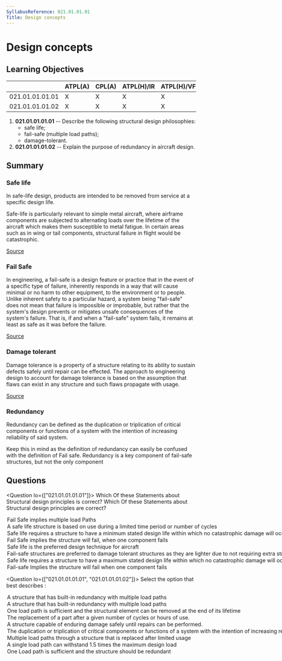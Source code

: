 ```yaml
---
SyllabusReference: 021.01.01.01
Title: Design concepts
---
```


# Design concepts

## Learning Objectives

|                 | ATPL(A) | CPL(A) | ATPL(H)/IR | ATPL(H)/VFR | CPL(H) | IR  | CBIR(A) |
| --------------- | ------- | ------ | ---------- | ----------- | ------ | --- | ------- |
| 021.01.01.01.01 | X       | X      | X          | X           | X      |     |         |
| 021.01.01.01.02 | X       | X      | X          | X           | X      |     |         |

1. **021.01.01.01.01** -- Describe the following structural design philosophies:
   - safe life;
   - fail-safe (multiple load paths);
   - damage-tolerant.
2. **021.01.01.01.02** -- Explain the purpose of redundancy in aircraft design.

## Summary

### Safe life

In safe-life design, products are intended to be removed from service at a
specific design life.

Safe-life is particularly relevant to simple metal aircraft, where airframe
components are subjected to alternating loads over the lifetime of the aircraft
which makes them susceptible to metal fatigue. In certain areas such as in wing
or tail components, structural failure in flight would be catastrophic.

[Source](https://en.wikipedia.org/wiki/Safe-life_design)

### Fail Safe

In engineering, a fail-safe is a design feature or practice that in the event of
a specific type of failure, inherently responds in a way that will cause minimal
or no harm to other equipment, to the environment or to people. Unlike inherent
safety to a particular hazard, a system being "fail-safe" does not mean that
failure is impossible or improbable, but rather that the system's design
prevents or mitigates unsafe consequences of the system's failure. That is, if
and when a "fail-safe" system fails, it remains at least as safe as it was
before the failure.

[Source](https://en.wikipedia.org/wiki/Fail-safe)

### Damage tolerant

Damage tolerance is a property of a structure relating to its ability to sustain
defects safely until repair can be effected. The approach to engineering design
to account for damage tolerance is based on the assumption that flaws can exist
in any structure and such flaws propagate with usage.

[Source](https://en.wikipedia.org/wiki/Damage_tolerance)

### Redundancy

Redundancy can be defined as the duplication or triplication of critical
components or functions of a system with the intention of increasing reliability
of said system.

Keep this in mind as the definition of redundancy can easily be confused with
the definition of Fail safe. Redundancy is a key component of fail-safe
structures, but not the only component

## Questions

<Question lo={["021.01.01.01.01"]}>
  <Text variant="oneCorrect">
    Which Of these Statements about Structural design principles is correct?
  </Text>
  <Text variant="oneTwo">
    Which Of these Statements about Structural design principles are correct?
  </Text>
  <Option alwaysCorrect>Fail Safe implies multiple load Paths</Option>
  <Option alwaysCorrect>
    A safe life structure is based on use during a limited time period or number
    of cycles
  </Option>
  <Option alwaysCorrect>
    Safe life requires a structure to have a minimum stated design life within
    which no catastrophic damage will occur
  </Option>
  <Option>
    Fail Safe implies the structure will fail, when one component fails
  </Option>
  <Option>Safe life is the preferred design technique for aircraft</Option>
  <Option>
    Fail-safe structures are preferred to damage tolerant structures as they are
    lighter due to not requiring extra structural members
  </Option>
  <Option>
    Safe life requires a structure to have a maximum stated design life within
    which no catastrophic damage will occur
  </Option>
  <Option>
    Fail-safe Implies the structure will fail when one component fails
  </Option>
</Question>

<Question lo={["021.01.01.01.01", "021.01.01.01.02"]}>
  <Text variant="oneCorrect">
    Select the option that best describes <Subject />:
  </Text>
  <Option subject={[["a fail-safe designed structure"]]}>
    A structure that has built-in redundancy with multiple load paths
  </Option>
  <Option subject={[["a fail-safe designed structure"]]}>
    A structure that has built-in redundancy with multiple load paths
  </Option>
  <Option subject={[["a Safe-life structure"]]}>
    One load path is sufficient and the structural element can be removed at the
    end of its lifetime
  </Option>
  <Option subject={[["a Safe-life structure"]]}>
    The replacement of a part after a given number of cycles or hours of use.
  </Option>
  <Option subject={[["a Damage tolerant structure"]]}>
    A structure capable of enduring damage safely until repairs can be
    performed.
  </Option>
  <Option subject={[["Redundancy"]]}>
    The duplication or triplication of critical components or functions of a
    system with the intention of increasing reliability of said system.
  </Option>
  <Option why="This is a mix of the definition of a safe-life and a fail-safe structure">
    Multiple load paths through a structure that is replaced after limited usage
  </Option>
  <Option why="Different components have different design safety factors.">
    A single load path can withstand 1.5 times the maximum design load
  </Option>
  <Option why="A fail-safe structure does not necessarily have only one load path with all other being redundant">
    One Load path is sufficient and the structure should be redundant
  </Option>
</Question>
